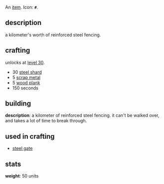 {{FixTitle}}
An [[items|item]]. Icon: '''<code><nowiki>#</nowiki></code>'''.

== description ==

a kilometer's worth of reinforced steel fencing.

== crafting ==

unlocks at [[level 30]].

* 30 [[steel shard]]
* 5 [[scrap metal]]
* 5 [[wood plank]]
* 150 seconds

== building ==

'''description''': a kilometer of reinforced steel fencing. it can't be walked over, and takes a lot of time to break through.

== used in crafting ==

* [[steel gate]]

== stats ==

'''weight''': 50 units